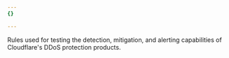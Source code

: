 ```yaml
---
{}

---
```


Rules used for testing the detection, mitigation, and alerting capabilities of Cloudflare's DDoS protection products.
